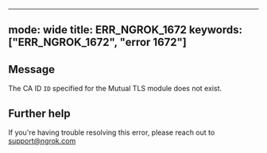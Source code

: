 
---
mode: wide
title: ERR_NGROK_1672
keywords: ["ERR_NGROK_1672", "error 1672"]
---

## Message
The CA ID `ID` specified for the Mutual TLS module does not exist.




## Further help
If you're having trouble resolving this error, please reach out to [support@ngrok.com](mailto:support@ngrok.com?subject=Help%20with%20ERR_NGROK_1672)

